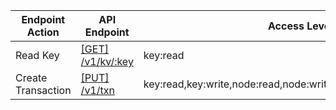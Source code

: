 | Endpoint Action      | API Endpoint           | Access Level   | Note   |
| -------------------- | ---------------------- | -------------- | ------ |
Read Key|[[GET] /v1/kv/:key](https://www.consul.io/api-docs/kv#read-key)|key:read|
Create Transaction|[[PUT] /v1/txn](https://www.consul.io/api-docs/txn#create-transaction)|key:read,key:write,node:read,node:write,service:read,service:write|
